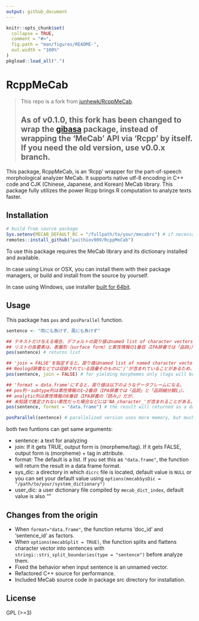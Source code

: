 ```yaml
---
output: github_document
---
```


<!-- README.md is generated from README.Rmd. Please edit that file -->

```r
knitr::opts_chunk$set(
  collapse = TRUE,
  comment = "#>",
  fig.path = "man/figures/README-",
  out.width = "100%"
)
pkgload::load_all(".")
```

# RcppMeCab

<!-- badges: start -->
<!-- badges: end -->

> This repo is a fork from [junhewk/RcppMeCab](https://github.com/junhewk/RcppMeCab).
>
> As of v0.1.0, this fork has been changed to wrap the [gibasa](https://github.com/paithiov909/gibasa) package, instead of wrapping the 'MeCab' API via 'Rcpp' by itself. If you need the old version, use v0.0.x branch.
---

This package, RcppMeCab, is an 'Rcpp' wrapper for the part-of-speech morphological analyzer MeCab. It supports native utf-8 encoding in C++ code and CJK (Chinese, Japanese, and Korean) MeCab library. This package fully utilizes the power Rcpp brings R computation to analyze texts faster.

## Installation

```r
# build from source package
Sys.setenv(MECAB_DEFAULT_RC = "/fullpath/to/your/mecabrc") # if necessary
remotes::install_github("paithiov909/RcppMeCab")
```

To use this package requires the MeCab library and its dictionary installed and available.

In case using Linux or OSX, you can install them with their package managers, or build and install from the source by yourself.

In case using Windows, use installer [built for 64bit](https://github.com/ikegami-yukino/mecab/releases/tag/v0.996.2).

## Usage

This package has `pos` and `posParallel` function.

```r
sentence <- "雨にも負けず、風にも負けず"

## テキストだけ与える場合、デフォルトの戻り値はnamed list of character vectors.
## リストの各要素は、表層形（surface form）と素性情報の1番目（IPA辞書では「品詞」）を'/'で区切ってつなげた文字列ベクトルになる。
pos(sentence) # returns list

## 'join = FALSE'を指定すると、戻り値はnamed list of named character vectorsになる。
## Neologd辞書などでは収録されている語彙そのものに'/'が含まれていることがあるため、使用ケースによって使い分けるとよい。
pos(sentence, join = FALSE) # for yielding morphemes only (tags will be given on the vector names)

## 'format = data.frame'にすると、戻り値は以下のようなデータフレームになる。
## pos列・subtype列は素性情報の1~2番目（IPA辞書では「品詞」と「品詞細分類1」）、
## analytic列は素性情報の8番目（IPA辞書の「読み」）だが、
## 未知語で推定されない素性だった場合などには'NA_character_'が含まれることがある。
pos(sentence, format = "data.frame") # the result will returned as a data frame format

posParallel(sentence) # parallelized version uses more memory, but much faster than the loop in single threading
```

both two funtions can get same arguments:

+ sentence: a text for analyzing
+ join: If it gets TRUE, output form is (morpheme/tag). If it gets FALSE, output form is (morpheme) + tag in attribute.
+ format: The default is a list. If you set this as `"data.frame"`, the function will return the result in a data frame format.
+ sys_dic: a directory in which `dicrc` file is located, default value is `NULL` or you can set your default value using `options(mecabSysDic = "/path/to/your/system_dictionary")`
+ user_dic: a user dictionary file compiled by `mecab_dict_index`, default value is also ""

## Changes from the origin

+ When `format="data.frame"`, the function returns 'doc_id' and 'sentence_id' as factors.
+ When `options(mecabSplit = TRUE)`, the function splits and flattens character vector into sentences with `stringi::stri_split_boundaries(type = "sentence")` before analyze them.
+ Fixed the behavior when input sentence is an unnamed vector.
+ Refactored C++ source for performance.
+ Included MeCab source code in package src directory for installation.

## License

GPL (>=3)
